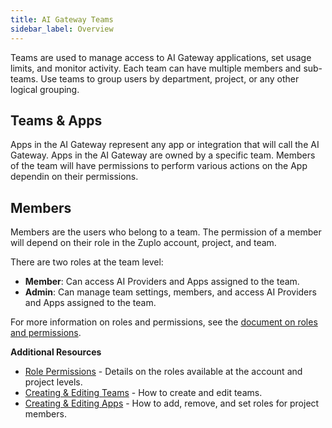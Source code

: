 ```yaml
---
title: AI Gateway Teams
sidebar_label: Overview
---
```


Teams are used to manage access to AI Gateway applications, set usage limits,
and monitor activity. Each team can have multiple members and sub-teams. Use
teams to group users by department, project, or any other logical grouping.

## Teams & Apps

Apps in the AI Gateway represent any app or integration that will call the AI
Gateway. Apps in the AI Gateway are owned by a specific team. Members of the
team will have permissions to perform various actions on the App dependin on
their permissions.

## Members

Members are the users who belong to a team. The permission of a member will
depend on their role in the Zuplo account, project, and team.

There are two roles at the team level:

- **Member**: Can access AI Providers and Apps assigned to the team.
- **Admin**: Can manage team settings, members, and access AI Providers and Apps
  assigned to the team.

For more information on roles and permissions, see the
[document on roles and permissions](../articles/accounts/roles-and-permissions.mdx).

**Additional Resources**

- [Role Permissions](../articles/accounts/roles-and-permissions.mdx) - Details
  on the roles available at the account and project levels.
- [Creating & Editing Teams](./managing-teams.mdx) - How to create and edit
  teams.
- [Creating & Editing Apps](./managing-apps.mdx) - How to add, remove, and set
  roles for project members.
